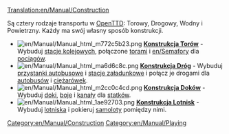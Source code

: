 [[Translation:en/Manual/Construction]]
{{pl/Manual/Spis treści}}

Są cztery rodzaje transportu w [[en/Manual/Main Page|OpenTTD]]: Torowy, Drogowy, Wodny i Powietrzny. Każdy ma swój własny sposób konstrukcji.


*[[File:en/Manual/Manual html m772c5b23.png]] '''[[en/Manual/Railway construction|Konstrukcja Torów]]''' - Wybuduj [[en/Manual/Railway station|stacje kolejowych]], połączone [[en/Manual/Building tracks|torami]] i [[en/Semafory]] dla [[en/Manual/Trains|pociągów]].
*[[File:en/Manual/Manual html ma6d6c8c.png]] '''[[en/Manual/Roadway construction|Konstrukcja Dróg]]''' - Wybuduj [[en/Manual/Loading Bays#bus-loading-bay|przystanki autobusowe]] i [[en/Manual/Loading Bays#lorry-loading-bay|stacje załadunkowe]] i połącz je drogami dla [[en/Manual/Base Set/Road Vehicles/Buses|autobusów]] i [[en/Manual/Road vehicles|ciężarówek]].
*[[File:en/Manual/Manual html m2cc0c4cd.png]] '''[[en/Manual/Waterway construction|Konstrukcja Doków]]''' - Wybuduj [[en/Manual/Water Transport Tiles|doki]], [[en/Manual/Waypoints|boje]] i [[en/Manual/Water Transport Tiles|kanały]] dla [[en/Manual/Ships|statków]].
*[[File:en/Manual/Manual html 1ae92703.png]] '''[[en/Manual/Airport construction|Konstrukcja Lotnisk]]''' - Wybuduj [[en/Manual/Airports|lotniska]] i pokieruj [[en/Manual/Aircraft|samoloty]] pomiędzy nimi.

[[Category:en/Manual/Construction]]
[[Category:en/Manual/Playing]]